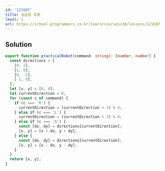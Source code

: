 ```yaml
---
id: '121687'
title: 실습용 로봇
level: 1
url: https://school.programmers.co.kr/learn/courses/30/lessons/121687
---
```


## Solution

```typescript showLineNumbers
export function practicalRobot(command: string): [number, number] {
  const directions = [
    [0, 1],
    [1, 0],
    [0, -1],
    [-1, 0],
  ];
  let [x, y] = [0, 0];
  let currentDirection = 0;
  for (const c of command) {
    if (c === 'R') {
      currentDirection = (currentDirection + 1) % 4;
    } else if (c === 'L') {
      currentDirection = (currentDirection + 3) % 4;
    } else if (c === 'G') {
      const [dx, dy] = directions[currentDirection];
      [x, y] = [x + dx, y + dy];
    } else {
      const [dx, dy] = directions[currentDirection];
      [x, y] = [x - dx, y - dy];
    }
  }
  return [x, y];
}
```
